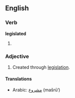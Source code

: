 ==English==
===Verb===
'''legislated'''
# {{past of|[[legislate]]}}

===Adjective===
{{en-adj|-}}
# Created through [[legislation]].

====Translations====
*Arabic: [[مشروع]] (mašrū‘)